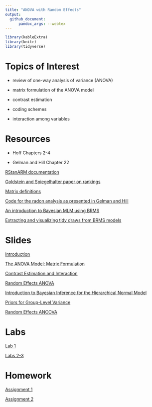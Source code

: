 ```yaml
---
title: "ANOVA with Random Effects"
output: 
  github_document:
      pandoc_args: --webtex
---
```


```r
library(kableExtra)
library(knitr)
library(tidyverse)
```


# Topics of Interest

- review of one-way analysis of variance (ANOVA)

- matrix formulation of the ANOVA model

- contrast estimation

- coding schemes

- interaction among variables


# Resources

- Hoff Chapters 2-4

- Gelman and Hill Chapter 22

[RStanARM documentation](https://mc-stan.org/users/documentation/case-studies/tutorial_rstanarm.html)

[Goldstein and Spiegelhalter paper on rankings](https://www.bristol.ac.uk/media-library/sites/cmm/migrated/documents/statistical-issues-for-league-tables1.pdf)

[Matrix definitions](https://onlinecourses.science.psu.edu/statprogram/reviews/matrix-algebra/definitions)

[Code for the radon analysis as presented in Gelman and Hill](http://www.stat.columbia.edu/~gelman/arm/examples/radon/radon_chap12.R)

[An introduction to Bayesian MLM using BRMS](https://www.barelysignificant.com/pdf/2018_Nalborczyk_etal_preprint.pdf)

[Extracting and visualizing tidy draws from BRMS models](https://mjskay.github.io/tidybayes/articles/tidy-brms.html)



# Slides

[Introduction](decks/intro_deck.html) 

[The ANOVA Model: Matrix Formulation](decks/anova_01_deck.html)

[Contrast Estimation and Interaction](decks/anova_02_deck.html)

[Random Effects ANOVA](decks/anova_03_deck.html)

[Introduction to Bayesian Inference for the Hierarchical Normal Model](decks/anova_04_deck.html) 

[Priors for Group-Level Variance](decks/anova_05_deck.html)

[Random Effects ANCOVA](decks/ancova_01_deck.html)

# Labs

[Lab 1](labs/lab1.html)

[Labs 2-3](labs/lab2.html)

# Homework

[Assignment 1](homework/hw1.html)

[Assignment 2](homework/hw2.html)  



